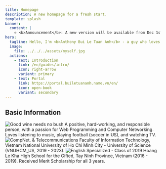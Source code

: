 ```yaml
---
title: Homepage
description: A new homepage for a fresh start.
template: splash
banner:
  content: |
    ⭐ <b>Announcement</b>: A new version will be available from Dec 1st, 2023. ⭐		
hero:
  tagline: Hello, I'm <b>Anthony Bui Le Tuan Anh</b> - a guy who loves "surfing on the Cloud"... 🌩️
  image:
    file: ../../../assets/myself.jpg
  actions:
    - text: Introduction
      link: /en/guides/intro/
      icon: right-arrow
      variant: primary
    - text: Portal
      link: https://portal.builetuananh.name.vn/en/
      icon: open-book
      variant: secondary
---
```



## Basic Information

<CardGrid stagger>
	<Card title="Good wine needs no bush">
    <img src="/undraw_docusaurus_tree.svg" class="featureSvg" alt="Good wine needs no bush" />
		A positive, hard-working, and responsible person, with a passion for Web Programming and Computer Networking. Loves listening to music, playing football (soccer in US), and watching TV.
	</Card>
	<Card title="CompNet. & Telecommunications">
    <img src="/logo_khtn_remake_1.svg" class="featureSvg" alt="CompNet. & Telecommunications" />
    Faculty of Information Technology, Vietnam National University of Ho Chi Minh City - University of Science (VNUHCM_US, 2019 - 2023).
	</Card>
	<Card title="English Specialized - Class of 2019">
    <img src="/logo_HLK.svg" class="featureSvg" alt="English Specialized - Class of 2019" />
		Hoang Le Kha High School for the Gifted, Tay Ninh Province, Vietnam (2016 - 2019). Received Merit Scholarship for all 3 years.
	</Card>
</CardGrid>
